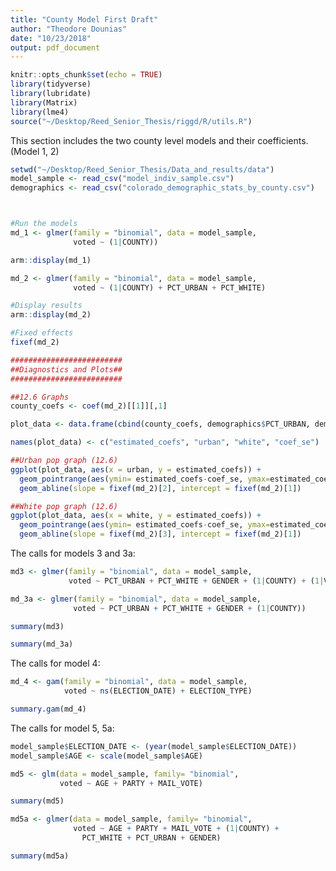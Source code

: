 ```yaml
---
title: "County Model First Draft"
author: "Theodore Dounias"
date: "10/23/2018"
output: pdf_document
---
```


```r
knitr::opts_chunk$set(echo = TRUE)
library(tidyverse)
library(lubridate)
library(Matrix)
library(lme4)
source("~/Desktop/Reed_Senior_Thesis/riggd/R/utils.R")
```

This section includes the two county level models and their coefficients. (Model 1, 2)

```r
setwd("~/Desktop/Reed_Senior_Thesis/Data_and_results/data")
model_sample <- read_csv("model_indiv_sample.csv")
demographics <- read_csv("colorado_demographic_stats_by_county.csv")



#Run the models
md_1 <- glmer(family = "binomial", data = model_sample, 
              voted ~ (1|COUNTY))

arm::display(md_1)

md_2 <- glmer(family = "binomial", data = model_sample, 
              voted ~ (1|COUNTY) + PCT_URBAN + PCT_WHITE)

#Display results
arm::display(md_2)

#Fixed effects
fixef(md_2)

#########################
##Diagnostics and Plots##
#########################

##12.6 Graphs
county_coefs <- coef(md_2)[[1]][,1]

plot_data <- data.frame(cbind(county_coefs, demographics$PCT_URBAN, demographics$PCT_WHITE), ranef(md_2)[[1]][,1])

names(plot_data) <- c("estimated_coefs", "urban", "white", "coef_se")

##Urban pop graph (12.6)
ggplot(plot_data, aes(x = urban, y = estimated_coefs)) +
  geom_pointrange(aes(ymin= estimated_coefs-coef_se, ymax=estimated_coefs+coef_se), size = .1) +
  geom_abline(slope = fixef(md_2)[2], intercept = fixef(md_2)[1])

##White pop graph (12.6)
ggplot(plot_data, aes(x = white, y = estimated_coefs)) +
  geom_pointrange(aes(ymin= estimated_coefs-coef_se, ymax=estimated_coefs+coef_se), size = .1) +
  geom_abline(slope = fixef(md_2)[3], intercept = fixef(md_2)[1])
```


The calls for models 3 and 3a:

```r
md3 <- glmer(family = "binomial", data = model_sample, 
             voted ~ PCT_URBAN + PCT_WHITE + GENDER + (1|COUNTY) + (1|VOTER_ID))

md_3a <- glmer(family = "binomial", data = model_sample, 
              voted ~ PCT_URBAN + PCT_WHITE + GENDER + (1|COUNTY))

summary(md3)

summary(md_3a)
```

The calls for model 4:

```r
md_4 <- gam(family = "binomial", data = model_sample, 
            voted ~ ns(ELECTION_DATE) + ELECTION_TYPE)

summary.gam(md_4)
```

The calls for model 5, 5a:

```r
model_sample$ELECTION_DATE <- (year(model_sample$ELECTION_DATE))
model_sample$AGE <- scale(model_sample$AGE)

md5 <- glm(data = model_sample, family= "binomial", 
           voted ~ AGE + PARTY + MAIL_VOTE)

summary(md5)

md5a <- glmer(data = model_sample, family= "binomial", 
              voted ~ AGE + PARTY + MAIL_VOTE + (1|COUNTY) +
                PCT_WHITE + PCT_URBAN + GENDER)

summary(md5a)
```

